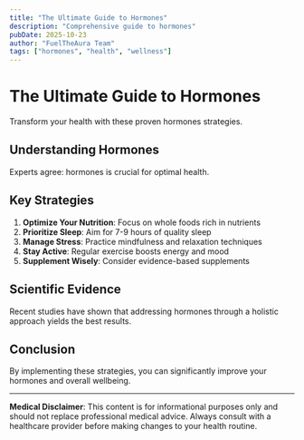 ```yaml
---
title: "The Ultimate Guide to Hormones"
description: "Comprehensive guide to hormones"
pubDate: 2025-10-23
author: "FuelTheAura Team"
tags: ["hormones", "health", "wellness"]
---
```


# The Ultimate Guide to Hormones

Transform your health with these proven hormones strategies.

## Understanding Hormones

Experts agree: hormones is crucial for optimal health.

## Key Strategies

1. **Optimize Your Nutrition**: Focus on whole foods rich in nutrients
2. **Prioritize Sleep**: Aim for 7-9 hours of quality sleep
3. **Manage Stress**: Practice mindfulness and relaxation techniques
4. **Stay Active**: Regular exercise boosts energy and mood
5. **Supplement Wisely**: Consider evidence-based supplements

## Scientific Evidence

Recent studies have shown that addressing hormones through a holistic approach yields the best results.

## Conclusion

By implementing these strategies, you can significantly improve your hormones and overall wellbeing.

---

**Medical Disclaimer**: This content is for informational purposes only and should not replace professional medical advice. Always consult with a healthcare provider before making changes to your health routine.
